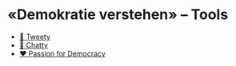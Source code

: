 # «Demokratie verstehen» – Tools

- [🐣 Tweety](/content/tools/tweety)
- [💬 Chatty](/content/tools/chatty)
- [❤️ Passion for Democracy](/content/tools/passion)
